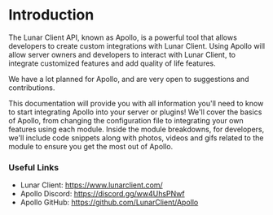 # Introduction

The Lunar Client API, known as Apollo, is a powerful tool that allows developers to create custom integrations with Lunar Client. 
Using Apollo will allow server owners and developers to interact with Lunar Client, to integrate customized features and add quality of life features.

We have a lot planned for Apollo, and are very open to suggestions and contributions.

This documentation will provide you with all information you'll need to know to start integrating Apollo into your server or plugins!
We'll cover the basics of Apollo, from changing the configuration file to integrating your own features using each module.
Inside the module breakdowns, for developers, we'll include code snippets along with photos, videos and gifs related to the module to ensure you get the most out of Apollo.

### Useful Links

- Lunar Client: https://www.lunarclient.com/
- Apollo Discord: https://discord.gg/ww4UhsPNwf
- Apollo GitHub: https://github.com/LunarClient/Apollo
